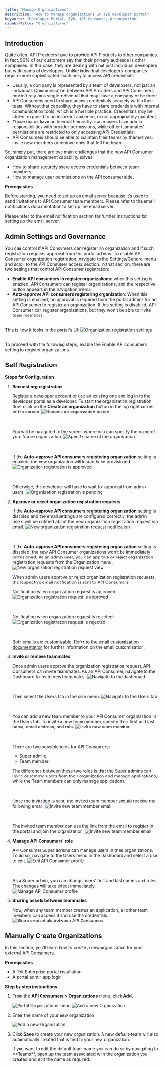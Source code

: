 ```yaml
---
title: "Manage Organizations"
description: "How to manage organizations in Tyk developer portal"
keywords: "Developer Portal, Tyk, API Consumer, Organization"
sidebarTitle: "Organizations"
---
```


## Introduction

Quite often, API Providers have to provide API Products to other companies. In fact, 90% of our customers say that their primary audience is other companies. In this case, they are dealing with not just individual developers but with teams of developers.
Unlike individual developers, companies require more sophisticated machinery to access API credentials:
* Usually, a company is represented by a team of developers, not just an individual. Communication between API Providers and API Consumers mustn’t rely on a single individual that may leave a company or be fired;
* API Consumers need to share access credentials securely within their team. Without that capability, they have to share credentials with internal communication tools, which is a horrible practice. Credentials may be stolen, exposed to an incorrect audience, or not appropriately updated;
* Those teams have an internal hierarchy: some users have admin responsibilities with broader permissions, while other teammates’ permissions are restricted to only accessing API Credentials;
* API Consumers should be able to maintain their teams by themselves: invite new members or remove ones that left the team.

So, simply put, there are two main challenges that the new API Consumer organization management capability solves:
* How to share securely share access credentials between team members;
* How to manage user permissions on the API consumer side.

**Prerequisites**

Before starting, you need to set up an email server because it’s used to send invitations to API Consumer team members.
Please refer to the email notifications documentation to set up the email server.

Please refer to the [email notification section](/product-stack/tyk-enterprise-developer-portal/getting-started/setup-email-notifications) for further instructions for setting up the email server.

## Admin Settings and Governance

You can control if API Consumers can register an organization and if such registration requires approval from the portal admins.
To enable API Consumer organization registration, navigate to the Settings/General menu and scroll to the API Consumer access section. In that section, there are two settings that control API Consumer registration:
* **Enable API consumers to register organizations**: when this setting is enabled, API Consumers can register organizations, and the respective button appears in the navigation menu;
* **Auto-approve API consumers registering organization**: When this setting is enabled, no approval is required from the portal admins for an API Consumer to register an organization. If this setting is disabled, API Consumer can register organizations, but they won’t be able to invite team members.

<br/>This is how it looks in the portal's UI:
<img src="/img/dashboard/portal-management/enterprise-portal/api_consumer_org_registration_settings.png" alt="Organization registration settings" />

<br/>To proceed with the following steps, enable the Enable API consumers setting to register organizations.

## Self Registration

**Steps for Configuration**

1. **Request org registration**

    Register a developer account or use an existing one and log in to the developer portal as a developer.
    To start the organization registration flow, click on the **Create an organization** button in the top right corner of the screen.
    <img src="/img/dashboard/portal-management/enterprise-portal/become_an_organisation_navbar.png" alt="Become an organization button" />

    <br/><br/>You will be navigated to the screen where you can specify the name of your future organization.
    <img src="/img/dashboard/portal-management/enterprise-portal/specify_name_of_an_organisation.png" alt="Specify name of the organization" />

    <br/><br/>If the **Auto-approve API consumers registering organization** setting is enabled, the new organization will instantly be provisioned.
    <img src="/img/dashboard/portal-management/enterprise-portal/org_registration_is_approved.png" alt="Organization registration is approved" />

    <br/><br/>Otherwise, the developer will have to wait for approval from admin users.
    <img src="/img/dashboard/portal-management/enterprise-portal/org_registration_is_pending.png" alt="Organization registration is pending" />

2. **Approve or reject organization registration requests**

    If the **Auto-approve API consumers registering organization** setting is disabled and the email settings are configured correctly, the admin users will be notified about the new organization registration request via email.
    <img src="/img/dashboard/portal-management/enterprise-portal/new_org_request_email.png" alt="New organization registration request notification" />

    <br/><br/>If the **Auto-approve API consumers registering organization** setting is disabled, the new API Consumer organizations won’t be immediately provisioned.
    As an admin user, you can approve or reject organization registration requests from the Organization menu.
    <img src="/img/dashboard/portal-management/enterprise-portal/pending_org_registration_admin.png" alt="New organization registration request view" />

    When admin users approve or reject organization registration requests, the respective email notification is sent to API Consumers.

    Notification when organization request is approved:
    <img src="/img/dashboard/portal-management/enterprise-portal/org_request_approved_email.png" alt="Organization registration request is approved" />

    <br/><br/>Notification when organization request is rejected:
    <img src="/img/dashboard/portal-management/enterprise-portal/org_request_rejected_email.png" alt="Organization registration request is rejected" />

    <br/><br/>Both emails are customizable. Refer to [the email customization documentation](/portal/customization/email-notifications) for further information on the email customization.

3. **Invite or remove teammates**

    Once admin users approve the organization registration request, API Consumers can invite teammates.
    As an API Consumer, navigate to the Dashboard to invite new teammates.
    <img src="/img/dashboard/portal-management/enterprise-portal/navigate_to_dashboard.png" alt="Navigate to the dashboard" />

    <br/><br/>Then select the Users tab in the side menu.
    <img src="/img/dashboard/portal-management/enterprise-portal/open_users_tab.png" alt="Navigate to the Users tab" />

    <br/><br/>You can add a new team member to your API Consumer organization in the Users tab. To invite a new team member, specify their first and last name, email address, and role.
    <img src="/img/dashboard/portal-management/enterprise-portal/invite_team_member.png" alt="Invite new team member" />

    <br/><br/>There are two possible roles for API Consumers:
    * Super admin;
    * Team member.

    The difference between these two roles is that the Super admins can invite or remove users from their organization and manage applications, while the Team members can only manage applications.

    <br/><br/>Once the invitation is sent, the invited team member should receive the following email:
    <img src="/img/dashboard/portal-management/enterprise-portal/team-member-invitation-email.png" alt="Invite new team member email" />

    <br/><br/>The invited team member can use the link from the email to register in the portal and join the organization.
    <img src="/img/dashboard/portal-management/enterprise-portal/register-new-user.png" alt="Invite new team member email" />

4. **Manage API Consumers' role**

    API Consumer Super admins can manage users in their organizations. To do so, navigate to the Users menu in the Dashboard and select a user to edit.
    <img src="/img/dashboard/portal-management/enterprise-portal/edit_api_consumer.png" alt="Edit API Consumer profile" />

    <br/><br/>As a Super admin, you can change users’ first and last names and roles. The changes will take effect immediately.
    <img src="/img/dashboard/portal-management/enterprise-portal/manage_api_consumer_profile.png" alt="Manage API Consumer profile" />

5. **Sharing assets between teammates**

    Now, when any team member creates an application, all other team members can access it and use the credentials.
    <img src="/img/dashboard/portal-management/enterprise-portal/share_credentials_between_api_consumers.png" alt="Share credentials between API Consumers" />

## Manually Create Organizations

In this section, you’ll learn how to create a new organization for your external API Consumers.

**Prerequisites**

- A Tyk Enterprise portal installation
- A portal admin app login

**Step by step instructions**

1. From the **API Consumers > Organizations** menu, click **Add**.

    <img src="/img/dashboard/portal-management/enterprise-portal/organisations-menu.png" alt="Portal Organizations menu" />
    <img src="/img/dashboard/portal-management/enterprise-portal/add-org2.png" alt="Add a new Organization" />

2. Enter the name of your new organization

    <img src="/img/dashboard/portal-management/enterprise-portal/add-orgs.png" alt="Add a new Organization" />

3. Click **Save** to create your new organization. A new default-team will also automatically created that is tied to your new organization.



    <Note>
    If you want to edit the default team name you can do so by navigating to **Teams**, open up the team associated with the organization you created and edit the name as required.
    </Note>



